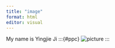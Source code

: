 ```yaml
---
title: "image"
format: html
editor: visual
---
```


My name is Yingjie Ji
:::{#ppc}
![picture](Yingjie Ji.png)
:::

